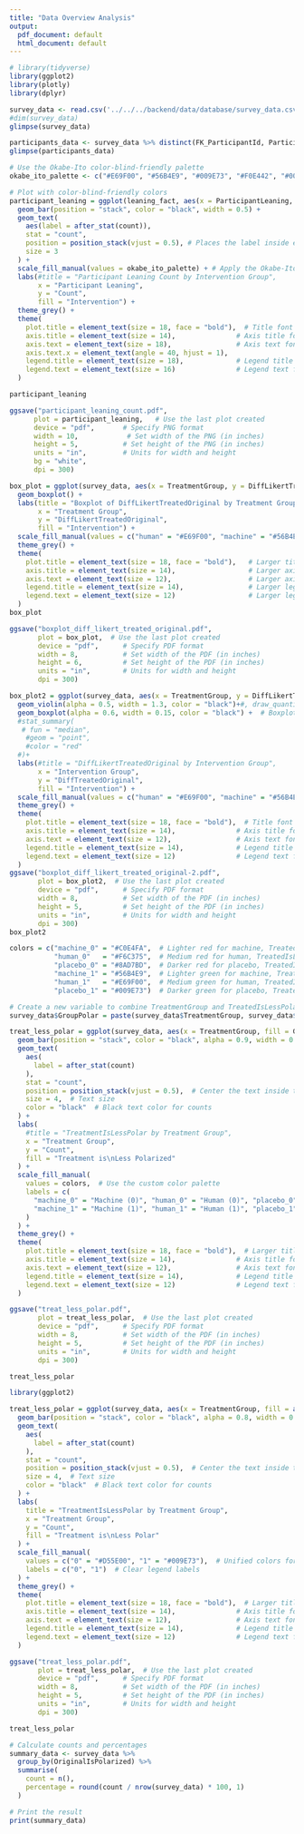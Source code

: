 ```yaml
---
title: "Data Overview Analysis"
output:
  pdf_document: default
  html_document: default
---
```


```r
# library(tidyverse)
library(ggplot2)
library(plotly)
library(dplyr)
```

```r
survey_data <- read.csv('../../../backend/data/database/survey_data.csv')
#dim(survey_data)
glimpse(survey_data)
```

```r
participants_data <- survey_data %>% distinct(FK_ParticipantId, ParticipantLeaning, TreatmentGroup)
glimpse(participants_data)
```

```r
# Use the Okabe-Ito color-blind-friendly palette
okabe_ito_palette <- c("#E69F00", "#56B4E9", "#009E73", "#F0E442", "#0072B2", "#D55E00", "#CC79A7")

# Plot with color-blind-friendly colors
participant_leaning = ggplot(leaning_fact, aes(x = ParticipantLeaning, fill = TreatmentGroup)) +
  geom_bar(position = "stack", color = "black", width = 0.5) +
  geom_text(
    aes(label = after_stat(count)),
    stat = "count",
    position = position_stack(vjust = 0.5), # Places the label inside each stacked segment
    size = 3
  ) +
  scale_fill_manual(values = okabe_ito_palette) + # Apply the Okabe-Ito palette
  labs(#title = "Participant Leaning Count by Intervention Group",
       x = "Participant Leaning",
       y = "Count",
       fill = "Intervention") +
  theme_grey() +
  theme(
    plot.title = element_text(size = 18, face = "bold"),  # Title font size and style
    axis.title = element_text(size = 14),               # Axis title font size
    axis.text = element_text(size = 18),                # Axis text font size
    axis.text.x = element_text(angle = 40, hjust = 1),
    legend.title = element_text(size = 18),             # Legend title font size
    legend.text = element_text(size = 16)               # Legend text font size
  )

participant_leaning

ggsave("participant_leaning_count.pdf", 
      plot = participant_leaning,   # Use the last plot created
      device = "pdf",       # Specify PNG format
      width = 10,            # Set width of the PNG (in inches)
      height = 5,           # Set height of the PNG (in inches)
      units = "in",         # Units for width and height
      bg = "white",
      dpi = 300)
```

```r
box_plot = ggplot(survey_data, aes(x = TreatmentGroup, y = DiffLikertTreatedOriginal, fill = TreatmentGroup)) +
  geom_boxplot() +
  labs(title = "Boxplot of DiffLikertTreatedOriginal by Treatment Group",
       x = "Treatment Group",
       y = "DiffLikertTreatedOriginal",
       fill = "Intervention") +
  scale_fill_manual(values = c("human" = "#E69F00", "machine" = "#56B4E9", "placebo" = "#009E73")) +  # Optional custom colors
  theme_grey() +
  theme(
    plot.title = element_text(size = 18, face = "bold"),   # Larger title
    axis.title = element_text(size = 14),                  # Larger axis titles
    axis.text = element_text(size = 12),                   # Larger axis labels
    legend.title = element_text(size = 14),                # Larger legend title
    legend.text = element_text(size = 12)                  # Larger legend text
  )
box_plot
```

```r
ggsave("boxplot_diff_likert_treated_original.pdf", 
       plot = box_plot,  # Use the last plot created
       device = "pdf",      # Specify PDF format
       width = 8,           # Set width of the PDF (in inches)
       height = 6,          # Set height of the PDF (in inches)
       units = "in",        # Units for width and height
       dpi = 300)
```

```r
box_plot2 = ggplot(survey_data, aes(x = TreatmentGroup, y = DiffLikertTreatedOriginal, fill = TreatmentGroup)) +
  geom_violin(alpha = 0.5, width = 1.3, color = "black")+#, draw_quantiles = c(0.25, 0.5, 0.75)) +  # Violin plot with transparency
  geom_boxplot(alpha = 0.6, width = 0.15, color = "black") +  # Boxplot properly aligned to fit inside the violin
  #stat_summary(
   # fun = "median",
    #geom = "point",
    #color = "red"
  #)+
  labs(#title = "DiffLikertTreatedOriginal by Intervention Group",
       x = "Intervention Group",
       y = "DiffTreatedOriginal",
       fill = "Intervention") +
  scale_fill_manual(values = c("human" = "#E69F00", "machine" = "#56B4E9", "placebo" = "#009E73")) +  # Custom color palette
  theme_grey() +
  theme(
    plot.title = element_text(size = 18, face = "bold"),  # Title font size and style
    axis.title = element_text(size = 14),               # Axis title font size
    axis.text = element_text(size = 12),                # Axis text font size
    legend.title = element_text(size = 14),             # Legend title font size
    legend.text = element_text(size = 12)               # Legend text font size
  )
ggsave("boxplot_diff_likert_treated_original-2.pdf", 
       plot = box_plot2,  # Use the last plot created
       device = "pdf",      # Specify PDF format
       width = 8,           # Set width of the PDF (in inches)
       height = 5,          # Set height of the PDF (in inches)
       units = "in",        # Units for width and height
       dpi = 300)
box_plot2

```

```r
colors = c("machine_0" = "#C0E4FA",  # Lighter red for machine, TreatedIsLessPolar = 0
           "human_0"   = "#F6C375",  # Medium red for human, TreatedIsLessPolar = 0
           "placebo_0" = "#8AD7BD",  # Darker red for placebo, TreatedIsLessPolar = 0
           "machine_1" = "#56B4E9",  # Lighter green for machine, TreatedIsLessPolar = 1
           "human_1"   = "#E69F00",  # Medium green for human, TreatedIsLessPolar = 1
           "placebo_1" = "#009E73")  # Darker green for placebo, TreatedIsLessPolar = 1

# Create a new variable to combine TreatmentGroup and TreatedIsLessPolar
survey_data$GroupPolar = paste(survey_data$TreatmentGroup, survey_data$TreatedIsLessPolar, sep = "_")

treat_less_polar = ggplot(survey_data, aes(x = TreatmentGroup, fill = GroupPolar)) +
  geom_bar(position = "stack", color = "black", alpha = 0.9, width = 0.6) +
  geom_text(
    aes(
      label = after_stat(count)
    ),
    stat = "count", 
    position = position_stack(vjust = 0.5),  # Center the text inside the bars
    size = 4,  # Text size
    color = "black"  # Black text color for counts
  ) +
  labs(
    #title = "TreatmentIsLessPolar by Treatment Group",
    x = "Treatment Group",
    y = "Count",
    fill = "Treatment is\nLess Polarized"
  ) +
  scale_fill_manual(
    values = colors,  # Use the custom color palette
    labels = c(
      "machine_0" = "Machine (0)", "human_0" = "Human (0)", "placebo_0" = "Placebo (0)",
      "machine_1" = "Machine (1)", "human_1" = "Human (1)", "placebo_1" = "Placebo (1)"
    )
  ) +
  theme_grey() +
  theme(
    plot.title = element_text(size = 18, face = "bold"),  # Larger title font
    axis.title = element_text(size = 14),               # Axis title font
    axis.text = element_text(size = 12),                # Axis text font
    legend.title = element_text(size = 14),             # Legend title font
    legend.text = element_text(size = 12)               # Legend text font
  )

ggsave("treat_less_polar.pdf", 
       plot = treat_less_polar,  # Use the last plot created
       device = "pdf",      # Specify PDF format
       width = 8,           # Set width of the PDF (in inches)
       height = 5,          # Set height of the PDF (in inches)
       units = "in",        # Units for width and height
       dpi = 300)

treat_less_polar
```

```r
library(ggplot2)

treat_less_polar = ggplot(survey_data, aes(x = TreatmentGroup, fill = as.factor(TreatedIsLessPolar))) +
  geom_bar(position = "stack", color = "black", alpha = 0.8, width = 0.6) +
  geom_text(
    aes(
      label = after_stat(count)
    ),
    stat = "count", 
    position = position_stack(vjust = 0.5),  # Center the text inside the bars
    size = 4,  # Text size
    color = "black"  # Black text color for counts
  ) +
  labs(
    title = "TreatmentIsLessPolar by Treatment Group",
    x = "Treatment Group",
    y = "Count",
    fill = "Treatment is\nLess Polar"
  ) +
  scale_fill_manual(
    values = c("0" = "#D55E00", "1" = "#009E73"),  # Unified colors for 0 and 1
    labels = c("0", "1")  # Clear legend labels
  ) +
  theme_grey() +
  theme(
    plot.title = element_text(size = 18, face = "bold"),  # Larger title font
    axis.title = element_text(size = 14),               # Axis title font
    axis.text = element_text(size = 12),                # Axis text font
    legend.title = element_text(size = 14),             # Legend title font
    legend.text = element_text(size = 12)               # Legend text font
  )

ggsave("treat_less_polar.pdf", 
       plot = treat_less_polar,  # Use the last plot created
       device = "pdf",      # Specify PDF format
       width = 8,           # Set width of the PDF (in inches)
       height = 5,          # Set height of the PDF (in inches)
       units = "in",        # Units for width and height
       dpi = 300)

treat_less_polar
```

```r
# Calculate counts and percentages
summary_data <- survey_data %>%
  group_by(OriginalIsPolarized) %>%
  summarise(
    count = n(),
    percentage = round(count / nrow(survey_data) * 100, 1)
  )

# Print the result
print(summary_data)
```
